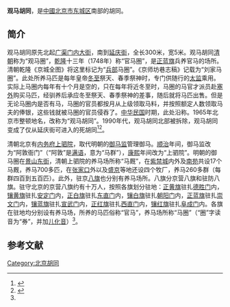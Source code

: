 {{NoteTA|zh-hant:衚衕;zh-hans:胡同}}
'''观马胡同'''，是[[中華人民共和國|中國]][[北京市|北京市]][[东城区_(北京市)|东城区]]南部的胡同。

==简介==
观马胡同原先北起[[广渠门内大街|广渠门内大街]]，南到[[延庆街_(北京)|延庆街]]，全长300米，宽5米。观马胡同[[清朝|清朝]]称为“观马圈”，[[乾隆|乾隆]]十三年（1748年）称“官马圈”，是[[正蓝旗|正蓝旗]]兵养官马的场所。清朝乾隆《京城全图》将这里标记为“[[兵部|兵部]]马圈”。《京师坊巷志稿》记载为“刘家马圈”。此处所养马匹是每年皇帝[[冬至|冬至]]祭天、春季祭神时，专门供随行的[[太监|太监]]乘用。实际上马圈内每年有十个月是空的，只在每年将近冬至时，马圈的马官才派员赴[[塞外|塞外]]购买马匹，经驯养后承应冬至祭天、春季祭神的差事，随后就将马匹出售。但是无论马圈内是否有马，马圈的官员都按月从上级领取马料，并按照额定人数领取马夫的俸银，这些钱就被马圈的官员侵吞了。[[中华民国|中华民国]]时期，此处沿称。1965年北京市整顿地名，改称为“观马胡同”。1990年代，观马胡同北部被拆除，观马胡同变成了仅从延庆街可进入的死胡同<ref name=ma>{{Cite web|url =http://bjrb.bjd.com.cn/html/2014-03/04/content_157347.htm|title =马与胡同不了情|author =朱小平|date =2014-03-04|publisher =北京日报|language =|accessdate =|quote =|deadurl =yes|archiveurl =https://web.archive.org/web/20170202020255/http://bjrb.bjd.com.cn/html/2014-03/04/content_157347.htm|archivedate =2017-02-02}}</ref><ref>{{Cite web |url = http://www.bjdclib.com/subdb/laneculture/lane/200907/t20090717_10584.html|title = 观马胡同 |author =  |date = 2009-07-17 |publisher = 东华流韵 |language =  |accessdate =  |quote =  }}</ref>。

清朝北京有[[内务府|内务府]][[上驷院|上驷院]]，取代明朝的[[御马监|御马监]]管理御马。[[顺治|顺治]]年间，御马监改为“阿敦衙门”（“阿敦”是[[满语|满语]]，意为“马群”），[[康熙|康熙]]年间改为“上驷院”。明朝的御马圈在[[景山东街|景山东街]]，清朝上驷院的养马场所称“马厩”，在[[紫禁城|紫禁城]]内外及[[南苑|南苑]]共设17个马厩，养马700多匹，在[[张家口|张家口]]外以及[[盛京|盛京]]等地还设四个牧厂，养马260多群（每群四百到五百匹）。此外，驻京[[八旗|八旗]]也分别有养马场所。八旗分京营八旗和驻防八旗。驻守北京的京营八旗约有十万人，按照各旗划分驻地：[[正黄旗|正黄旗]]驻扎[[德勝門_(北京)|德胜门]]内，[[镶黄旗|镶黄旗]]驻扎[[安定门_(北京)|安定门]]内，[[正白旗|正白旗]]驻扎[[东直门|东直门]]内，[[镶白旗|镶白旗]]驻扎[[朝陽門_(北京)|朝阳门]]内，[[正蓝旗|正蓝旗]]驻扎[[崇文门|崇文门]]内，[[镶蓝旗|镶蓝旗]]驻扎[[宣武门|宣武门]]内，[[正红旗|正红旗]]驻扎[[西直门|西直门]]内，[[镶红旗|镶红旗]]驻扎[[阜成门|阜成门]]内。各旗在驻地均分别设有养马场，所养的马匹俗称“官马”，养马场所称“马圈”（“圈”字读音为“券”，并加[[儿化音|儿化音]]）<ref name=ma/>。

== 参考文献 ==
{{Reflist|30em}}

[[Category:北京胡同|Category:北京胡同]]